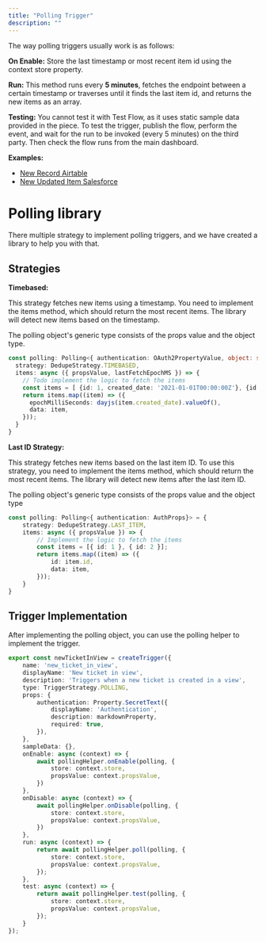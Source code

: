 ```yaml
---
title: "Polling Trigger"
description: ""
---
```


The way polling triggers usually work is as follows:

**On Enable:**
Store the last timestamp or most recent item id using the context store property.

**Run:**
This method runs every **5 minutes**, fetches the endpoint between a certain timestamp or traverses until it finds the last item id, and returns the new items as an array.

**Testing:**
You cannot test it with Test Flow, as it uses static sample data provided in the piece. 
To test the trigger, publish the flow, perform the event, and wait for the run to be invoked (every 5 minutes) on the third party. Then check the flow runs from the main dashboard.

**Examples:**
- [New Record Airtable](https://github.com/activepieces/activepieces/blob/main/packages/pieces/airtable/src/lib/trigger/new-record.trigger.ts)
- [New Updated Item Salesforce](https://github.com/activepieces/activepieces/blob/main/packages/pieces/salesforce/src/lib/trigger/new-updated-record.ts)

# Polling library

There multiple strategy to implement polling triggers, and we have created a library to help you with that. 

## Strategies

**Timebased:**

This strategy fetches new items using a timestamp. You need to implement the items method, which should return the most recent items. 
The library will detect new items based on the timestamp.

The polling object's generic type consists of the props value and the object type.

```typescript
const polling: Polling<{ authentication: OAuth2PropertyValue, object: string }> = {
  strategy: DedupeStrategy.TIMEBASED,
  items: async ({ propsValue, lastFetchEpochMS }) => {
    // Todo implement the logic to fetch the items
    const items = [ {id: 1, created_date: '2021-01-01T00:00:00Z'}, {id: 2, created_date: '2021-01-01T00:00:00Z'}];
    return items.map((item) => ({
      epochMilliSeconds: dayjs(item.created_date).valueOf(),
      data: item,
    }));
  }
}
```

**Last ID Strategy:**

This strategy fetches new items based on the last item ID. To use this strategy, you need to implement the items method, which should return the most recent items.
The library will detect new items after the last item ID.

The polling object's generic type consists of the props value and the object type

```typescript
const polling: Polling<{ authentication: AuthProps}> = {
    strategy: DedupeStrategy.LAST_ITEM,
    items: async ({ propsValue }) => {
        // Implement the logic to fetch the items
        const items = [{ id: 1 }, { id: 2 }];
        return items.map((item) => ({
            id: item.id,
            data: item,
        }));
    }
}
```

## Trigger Implementation

After implementing the polling object, you can use the polling helper to implement the trigger.

```typescript
export const newTicketInView = createTrigger({
    name: 'new_ticket_in_view',
    displayName: 'New ticket in view',
    description: 'Triggers when a new ticket is created in a view',
    type: TriggerStrategy.POLLING,
    props: {
        authentication: Property.SecretText({
            displayName: 'Authentication',
            description: markdownProperty,
            required: true,
        }),
    },
    sampleData: {},
    onEnable: async (context) => {
        await pollingHelper.onEnable(polling, {
            store: context.store,
            propsValue: context.propsValue,
        })
    },
    onDisable: async (context) => {
        await pollingHelper.onDisable(polling, {
            store: context.store,
            propsValue: context.propsValue,
        })
    },
    run: async (context) => {
        return await pollingHelper.poll(polling, {
            store: context.store,
            propsValue: context.propsValue,
        });
    },
    test: async (context) => {
        return await pollingHelper.test(polling, {
            store: context.store,
            propsValue: context.propsValue,
        });
    }
});
```